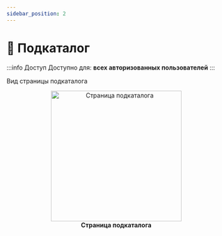 ```yaml
---
sidebar_position: 2
---
```



# 📁 Подкаталог

:::info Доступ
Доступно для: **всех авторизованных пользователей**
:::

Вид страницы подкаталога 

<div align="center">
  <img src="/img/sub-catalog/sub_catalog_main.png" alt="Страница подкаталога" width="300" />
  <figcaption><b>Страница подкаталога</b></figcaption>
</div>
